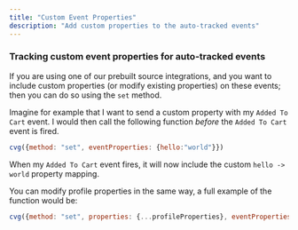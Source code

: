 ```yaml
---
title: "Custom Event Properties"
description: "Add custom properties to the auto-tracked events"
---
```


### Tracking custom event properties for auto-tracked events

If you are using one of our prebuilt source integrations, and you want to include custom properties (or modify existing properties) on these events; then you can do so using the `set` method.

Imagine for example that I want to send a custom property with my `Added To Cart` event. 
I would then call the following function  _before_ the `Added To Cart` event is fired.

```js
cvg({method: "set", eventProperties: {hello:"world"}})
```

When my `Added To Cart` event fires, it will now include the custom `hello -> world` property mapping.

You can modify profile properties in the same way, a full example of the function would be:

```js
cvg({method: "set", properties: {...profileProperties}, eventProperties: {...eventProperties}})
```

